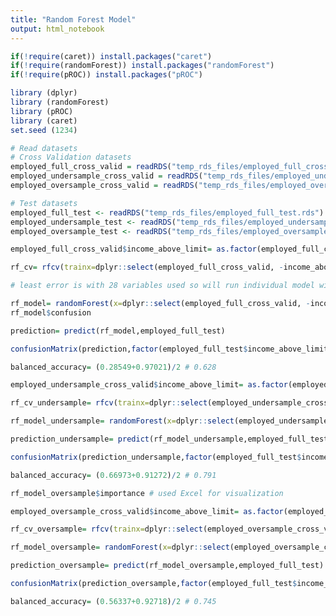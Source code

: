 ```yaml
---
title: "Random Forest Model"
output: html_notebook
---
```


```r
if(!require(caret)) install.packages("caret")
if(!require(randomForest)) install.packages("randomForest")
if(!require(pROC)) install.packages("pROC")

library (dplyr)
library (randomForest)
library (pROC)
library (caret)
set.seed (1234)
```

```r
# Read datasets
# Cross Validation datasets
employed_full_cross_valid = readRDS("temp_rds_files/employed_full_cross_valid.rds")
employed_undersample_cross_valid = readRDS("temp_rds_files/employed_undersample_cross_valid.rds")
employed_oversample_cross_valid = readRDS("temp_rds_files/employed_oversample_cross_valid.rds")

# Test datasets
employed_full_test <- readRDS("temp_rds_files/employed_full_test.rds")
employed_undersample_test <- readRDS("temp_rds_files/employed_undersample_test.rds")
employed_oversample_test <- readRDS("temp_rds_files/employed_oversample_test.rds")

```

```r
employed_full_cross_valid$income_above_limit= as.factor(employed_full_cross_valid$income_above_limit)

rf_cv= rfcv(trainx=dplyr::select(employed_full_cross_valid, -income_above_limit), trainy=employed_full_cross_valid$income_above_limit,cv.fold=10)

# least error is with 28 variables used so will run individual model with this to get confusion matrix 
```

``` r
rf_model= randomForest(x=dplyr::select(employed_full_cross_valid, -income_above_limit), y= employed_full_cross_valid$income_above_limit, ntree=500, mtry = 28)
rf_model$confusion

prediction= predict(rf_model,employed_full_test)

confusionMatrix(prediction,factor(employed_full_test$income_above_limit),positive="1")

balanced_accuracy= (0.28549+0.97021)/2 # 0.628

```

``` r
employed_undersample_cross_valid$income_above_limit= as.factor(employed_undersample_cross_valid$income_above_limit)

rf_cv_undersample= rfcv(trainx=dplyr::select(employed_undersample_cross_valid, -income_above_limit), trainy=employed_undersample_cross_valid$income_above_limit,cv.fold=10)

rf_model_undersample= randomForest(x=dplyr::select(employed_undersample_cross_valid, -income_above_limit), y=employed_undersample_cross_valid$income_above_limit, mtry=28)

prediction_undersample= predict(rf_model_undersample,employed_full_test)

confusionMatrix(prediction_undersample,factor(employed_full_test$income_above_limit),positive="1")

balanced_accuracy= (0.66973+0.91272)/2 # 0.791

rf_model_oversample$importance # used Excel for visualization

```

``` r
employed_oversample_cross_valid$income_above_limit= as.factor(employed_oversample_cross_valid$income_above_limit)

rf_cv_oversample= rfcv(trainx=dplyr::select(employed_oversample_cross_valid, -income_above_limit), trainy=employed_oversample_cross_valid$income_above_limit,cv.fold=10)

rf_model_oversample= randomForest(x=dplyr::select(employed_oversample_cross_valid, -income_above_limit), y=employed_oversample_cross_valid$income_above_limit)

prediction_oversample= predict(rf_model_oversample,employed_full_test)

confusionMatrix(prediction_oversample,factor(employed_full_test$income_above_limit),positive="1")

balanced_accuracy= (0.56337+0.92718)/2 # 0.745

```
